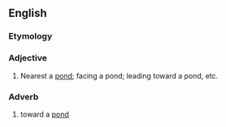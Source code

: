 ==English==

===Etymology===
{{suffix|en|pond|ward}}

===Adjective===
{{en-adj}}

# Nearest a [[pond]]; facing a pond; leading toward a pond, etc.

===Adverb===
{{en-adv}}

# toward a [[pond]]